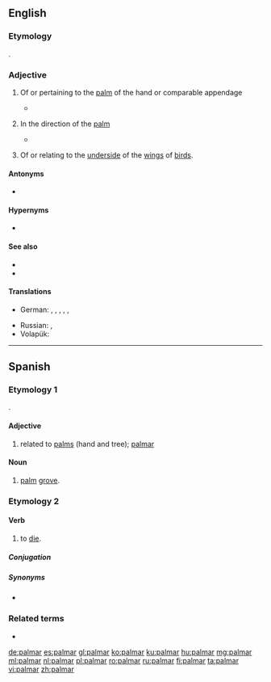 ==English==

===Etymology===
{{etyl|la|en}} {{lena}} {{m|la|palmaris}}.

===Adjective===
{{en-adj}}

# {{label|en|anatomy|not comparable}} Of or pertaining to the [[palm]] of the hand or comparable appendage
#* {{quote-journal|1988|May 20|Jack Clark|Touch of Death|Chicago Reader|url=https://securesite.chireader.com/cgi-bin/Archive/abridged2.bat?path=1988/880520/FNGRPRNT
|passage="A latent print on the '''palmar''' surface of our hands and the plantar surfaces of our foot is a scan that is entirely different from the scan on the rest of our bodies.}}
# {{label|en|anatomy|and|medicine}} In the direction of the [[palm]]
#* {{quote-book|2002|John Gray Seiler|Essentials of Hand Surgery|url=http://books.google.com/books?id=Sy5vFiReInkC|isbn=0781735858|page=14
|passage=The long and ring superficialis tendons lie more '''palmar''' than the index and small.}}
# {{label|en|zoology}} Of or relating to the [[underside]] of the [[wing]]s of [[bird]]s.

====Antonyms====
* {{sense|toward the palmar surface}} {{l|en|dorsal}}

====Hypernyms====
* {{l|en|volar}}

====See also====
* {{l|en|plantar}}
* {{l|en|ventral}}

====Translations====
{{trans-top|of or pertaining to the palm of the hand}}
* German: {{qualifier|technical}} {{t+|de|palmar}}, {{qualifier|technical}} {{t|de|Palmar-}}, {{qualifier|technical}} {{t+|de|volar}}, {{t|de|handflächenseitig}}, {{t|de|hohlhandseitig}}, {{t|de|Hand-}}
{{trans-mid}}
* Russian: {{t+|ru|ладо́нный}}, {{t|ru|пальма́рный}}
* Volapük: {{t|vo|namakevik}}
{{trans-bottom}}

----

==Spanish==

===Etymology 1===
{{etyl|la|es}} {{m|la|palmāris}}.

====Adjective====
{{es-adj|pl=palmares}}

# related to [[palm|palms]] (hand and tree); [[#English|palmar]]

====Noun====
{{es-noun|m|es}}

# [[palm]] [[grove]].

===Etymology 2===

====Verb====
{{es-verb|palm|ar}}

# {{label|es|colloquial}} to [[die]].

=====Conjugation=====
{{es-conj-ar|palm}}

=====Synonyms=====
* {{l|es|morir}}

===Related terms===
* {{l|es|palma}}

[[de:palmar]]
[[es:palmar]]
[[gl:palmar]]
[[ko:palmar]]
[[ku:palmar]]
[[hu:palmar]]
[[mg:palmar]]
[[ml:palmar]]
[[nl:palmar]]
[[pl:palmar]]
[[ro:palmar]]
[[ru:palmar]]
[[fi:palmar]]
[[ta:palmar]]
[[vi:palmar]]
[[zh:palmar]]